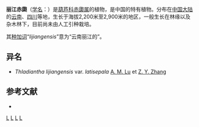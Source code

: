 {{Speciesbox 
| taxon = Thladiantha lijiangensis
| authority = [[路安民|A. M. Lu]] et [[张志耘|Z. Y. Zhang]], 1981
| subdivision_ranks =[[变种|变种]]
| subdivision =
* 丽江赤瓟 ''T. l.'' var. ''lijiangensis''
* [[木里赤瓟|木里赤瓟]] ''T. l.'' var. ''latisepala''
}}

'''丽江赤瓟'''（[[学名|学名]]：{{lang|la|''Thladiantha lijiangensis''}}）是[[葫芦科|葫芦科]][[赤瓟属|赤瓟属]]的植物，是中国的特有植物。分布在[[中国大陆|中国大陆]]的[[云南|云南]]、[[四川|四川]]等地，生长于海拔2,200米至2,900米的地区，一般生长在林缘以及杂木林下，目前尚未由人工引种栽培。

其[[种加词|种加词]]“''lijiangensis''”意为“云南丽江的”。

== 异名 ==
* ''Thladiantha lijiangensis'' var. ''latisepala'' [[路安民|A. M. Lu]] et [[张志耘|Z. Y. Zhang]]

== 参考文献 ==
<div class="references-small">
* {{cite web| url =http://www.bioinfo.cn/db05/KmzwSpecies.php?action=view&id=7264| title =丽江赤瓟（原变种）| work =《中国高等植物数据库全库》| publisher =中国科学院微生物研究所| author =昆明植物研究所| accessdate =2009-02-24| deadurl =yes| archiveurl =https://web.archive.org/web/20160305021738/http://www.bioinfo.cn/db05/KmzwSpecies.php?action=view&id=7264| archivedate =2016-03-05}}
</div>
{{Taxonbar|from=Q10877574}}

[[Category:赤瓟属|L]]
[[Category:中國特有植物|L]]
[[Category:云南植物|L]]
[[Category:1981年描述的植物|L]]